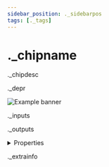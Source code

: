```yaml
---
sidebar_position: ._sidebarpos
tags: [._tags]
---
```


# ._chipname

._chipdesc

._depr

![Example banner](./assets/._uuid.svg)

._inputs

._outputs


<details>
  <summary>Properties</summary>
  <div>
    <div>
    <table>
      <thead>
        <tr>
          <th>Is beta required?</th>
          <th>._isbeta</th>
        </tr>
        <tr>
          <th>Is this chip a trolling risk?</th>
          <th>._istroll</th>
        </tr>
        <tr>
          <th>Chip UUPD</th>
          <th>._uuid</th>
        </tr>
      </thead>
    </table>
    </div>
  </div>
</details>

._extrainfo